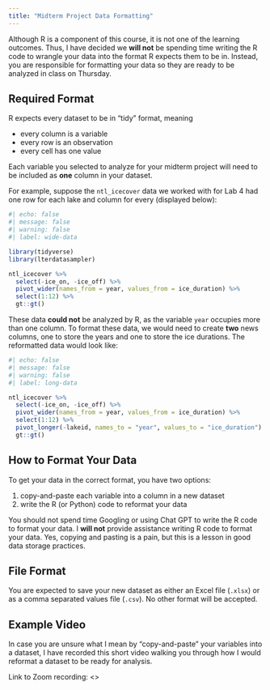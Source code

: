 ```yaml
---
title: "Midterm Project Data Formatting"
---
```


Although R is a component of this course, it is not one of the learning outcomes. Thus, I have decided we **will not** be spending time writing the R code to wrangle your data into the format R expects them to be in. Instead, you are responsible for formatting your data so they are ready to be analyzed in class on Thursday. 

## Required Format

R expects every dataset to be in "tidy" format, meaning

- every column is a variable 
- every row is an observation
- every cell has one value

Each variable you selected to analyze for your midterm project will need to be 
included as **one** column in your dataset. 

For example, suppose the `ntl_icecover` data we worked with for Lab 4 had one row for each lake and column for every (displayed below): 

```r
#| echo: false
#| message: false
#| warning: false
#| label: wide-data

library(tidyverse)
library(lterdatasampler)

ntl_icecover %>% 
  select(-ice_on, -ice_off) %>% 
  pivot_wider(names_from = year, values_from = ice_duration) %>% 
  select(1:12) %>% 
  gt::gt()

```

These data **could not** be analyzed by R, as the variable `year` occupies more than one column. To format these data, we would need to create **two** news columns, one to store the years and one to store the ice durations. The reformatted data would look like:

```r
#| echo: false
#| message: false
#| warning: false
#| label: long-data

ntl_icecover %>% 
  select(-ice_on, -ice_off) %>% 
  pivot_wider(names_from = year, values_from = ice_duration) %>% 
  select(1:12) %>% 
  pivot_longer(-lakeid, names_to = "year", values_to = "ice_duration") %>% 
  gt::gt()

```


## How to Format Your Data

To get your data in the correct format, you have two options:

1. copy-and-paste each variable into a column in a new dataset
2. write the R (or Python) code to reformat your data

You should not spend time Googling or using Chat GPT to write the R code to format your data. I **will not** provide assistance writing R code to format your data. Yes, copying and pasting is a pain, but this is a lesson in good data storage practices. 

## File Format

You are expected to save your new dataset as either an Excel file (`.xlsx`) or 
as a comma separated values file (`.csv`). No other format will be accepted. 

## Example Video

In case you are unsure what I mean by "copy-and-paste" your variables into a dataset, I have recorded this short video walking you through how I would reformat a dataset to be ready for analysis. 

Link to Zoom recording: <>